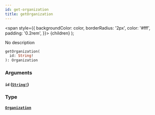 ```yaml
---
id: get-organization
title: getOrganization
---
```


<span
style={{
      backgroundColor: color,
      borderRadius: '2px',
      color: '#fff',
      padding: '0.2rem',
    }}>
{children}
</span>
);

No description

```graphql
getOrganization(
  id: String!
): Organization

```

### Arguments

#### `id` ([`String!`](/docs/schema/scalars/string))

### Type

#### [`Organization`](/docs/schema/objects/organization)

